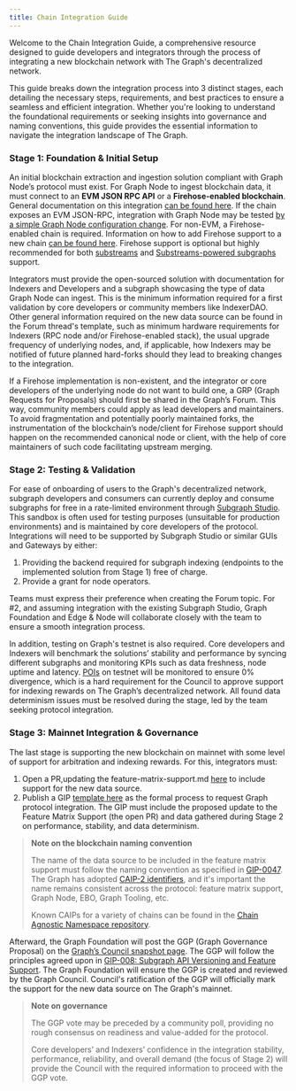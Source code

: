 ```yaml
---
title: Chain Integration Guide
---
```


Welcome to the Chain Integration Guide, a comprehensive resource designed to guide developers and integrators through the process of integrating a new blockchain network with The Graph's decentralized network.

This guide breaks down the integration process into 3 distinct stages, each detailing the necessary steps, requirements, and best practices to ensure a seamless and efficient integration. Whether you're looking to understand the foundational requirements or seeking insights into governance and naming conventions, this guide provides the essential information to navigate the integration landscape of The Graph.

### Stage 1: Foundation & Initial Setup

An initial blockchain extraction and ingestion solution compliant with Graph Node’s protocol must exist. For Graph Node to ingest blockchain data, it must connect to an **EVM JSON RPC API** or a **Firehose-enabled blockchain**. General documentation on this integration [can be found here](/docs/en/new-chain-integration/). If the chain exposes an EVM JSON-RPC, integration with Graph Node may be tested [by a simple Graph Node configuration change](/en/new-chain-integration/#testing-an-evm-json-rpc). For non-EVM, a Firehose-enabled chain is required. Information on how to add Firehose support to a new chain [can be found here](/en/firehose/integrate-new-chains/design-principles). Firehose support is optional but highly recommended for both [substreams](/en/substreams/README/) and [Substreams-powered subgraphs](/en/cookbook/substreams-powered-subgraphs/) support.

Integrators must provide the open-sourced solution with documentation for Indexers and Developers and a subgraph showcasing the type of data Graph Node can ingest. This is the minimum information required for a first validation by core developers or community members like IndexerDAO. Other general information required on the new data source can be found in the Forum thread's template, such as minimum hardware requirements for Indexers (RPC node and/or Firehose-enabled stack), the usual upgrade frequency of underlying nodes, and, if applicable, how Indexers may be notified of future planned hard-forks should they lead to breaking changes to the integration.

If a Firehose implementation is non-existent, and the integrator or core developers of the underlying node do not want to build one, a GRP (Graph Requests for Proposals) should first be shared in the Graph’s Forum. This way, community members could apply as lead developers and maintainers. To avoid fragmentation and potentially poorly maintained forks, the instrumentation of the blockchain’s node/client for Firehose support should happen on the recommended canonical node or client, with the help of core maintainers of such code facilitating upstream merging.

### Stage 2: Testing & Validation

For ease of onboarding of users to the Graph's decentralized network, subgraph developers and consumers can currently deploy and consume subgraphs for free in a rate-limited environment through [Subgraph Studio](https://thegraph.com/studio/). This sandbox is often used for testing purposes (unsuitable for production environments) and is maintained by core developers of the protocol. Integrations will need to be supported by Subgraph Studio or similar GUIs and Gateways by either:

1. Providing the backend required for subgraph indexing (endpoints to the implemented solution from Stage 1) free of charge.
2. Provide a grant for node operators.

Teams must express their preference when creating the Forum topic. For #2, and assuming integration with the existing Subgraph Studio, Graph Foundation and Edge & Node will collaborate closely with the team to ensure a smooth integration process.

In addition, testing on Graph's testnet is also required. Core developers and Indexers will benchmark the solutions’ stability and performance by syncing different subgraphs and monitoring KPIs such as data freshness, node uptime and latency. [POIs](indexing/#what-is-a-proof-of-indexing-poi) on testnet will be monitored to ensure 0% divergence, which is a hard requirement for the Council to approve support for indexing rewards on The Graph’s decentralized network. All found data determinism issues must be resolved during the stage, led by the team seeking protocol integration.

### Stage 3: Mainnet Integration & Governance

The last stage is supporting the new blockchain on mainnet with some level of support for arbitration and indexing rewards. For this, integrators must:

1. Open a PR,updating the feature-matrix-support.md [here](https://github.com/graphprotocol/indexer/blob/main/docs/feature-support-matrix.md) to include support for the new data source.
2. Publish a GIP [template here](https://github.com/graphprotocol/graph-improvement-proposals/blob/main/gips/0000-template.md) as the formal process to request Graph protocol integration. The GIP must include the proposed update to the Feature Matrix Support (the open PR) and data gathered during Stage 2 on performance, stability, and data determinism.

> **Note on the blockchain naming convention**
>
> The name of the data source to be included in the feature matrix support must follow the naming convention as specified in [GIP-0047](https://github.com/graphprotocol/graph-improvement-proposals/blob/main/gips/0047-chain-aliases.md). The Graph has adopted [CAIP-2 identifiers](https://github.com/ChainAgnostic/CAIPs/blob/master/CAIPs/caip-2.md), and it's important the name remains consistent across the protocol: feature matrix support, Graph Node, EBO, Graph Tooling, etc.
>
> Known CAIPs for a variety of chains can be found in the [Chain Agnostic Namespace repository](https://github.com/ChainAgnostic/namespaces).

Afterward, the Graph Foundation will post the GGP (Graph Governance Proposal) on the [Graph’s Council snapshot page](https://snapshot.org/#/council.graphprotocol.eth). The GGP will follow the principles agreed upon in [GIP-008: Subgraph API Versioning and Feature Support](https://github.com/graphprotocol/graph-improvement-proposals/blob/main/gips/0008-subgraph-api-versioning-and-feature-support.md). The Graph Foundation will ensure the GGP is created and reviewed by the Graph Council. Council's ratification of the GGP will officially mark the support for the new data source on The Graph's mainnet.

> **Note on governance**
>
> The GGP vote may be preceded by a community poll, providing no rough consensus on readiness and value-added for the protocol.
>
> Core developers’ and Indexers’ confidence in the integration stability, performance, reliability, and overall demand (the focus of Stage 2) will provide the Council with the required information to proceed with the GGP vote.
